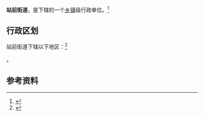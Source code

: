 {{中国乡级行政区|21/07/02/008/000}}

'''站前街道'''，是{{PRC admin/fullname|21/07/02/008/000|3}}下辖的一个[[乡镇|乡镇]]级行政单位。<ref>{{PRC admin/ref sgc|{{PRC admin/parent|21/07/02/008/000}}}}</ref>

== 行政区划 ==

站前街道下辖以下地区：<ref>{{PRC admin/ref sgc|21/07/02/008/000}}</ref>

{{PRC admin/children|21/07/02/008/000}}。

== 参考资料 ==

{{reflist}}

{{行政区划小作品}}
{{PRC admin/navcat|21/07/02/008/000}}